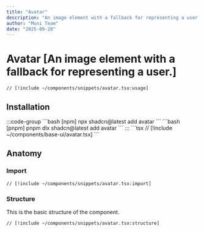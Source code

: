 ```yaml
---
title: "Avatar"
description: "An image element with a fallback for representing a user."
author: "Muni Team"
date: "2025-09-28"
---
```



# Avatar [An image element with a fallback for representing a user.]

<CodePreviewBlock>
<AvatarComponent />

```tsx
// [!include ~/components/snippets/avatar.tsx:usage]
```

</CodePreviewBlock>

## Installation

<Tabs>
  <TabsItem value="cli" label="CLI">
    :::code-group
  ```bash [npm]
  npx shadcn@latest add avatar
  ```
  ```bash [pnpm]
  pnpm dlx shadcn@latest add avatar
  ```
:::
  </TabsItem>
  <TabsItem value="manual" label="MANUAL">
    ```tsx 
    // [!include ~/components/base-ui/avatar.tsx] 
    ```
  </TabsItem>
</Tabs>

## Anatomy

### Import

```tsx
// [!include ~/components/snippets/avatar.tsx:import]
```

### Structure

This is the basic structure of the component.

```tsx
// [!include ~/components/snippets/avatar.tsx:structure]
```